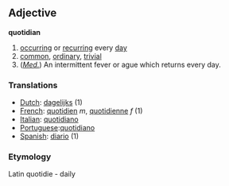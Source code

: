 ==Adjective==
'''quotidian'''

#[[occurring]] or [[recurring]] every [[day]]
#[[common]], [[ordinary]], [[trivial]] 
#(''[[medical|Med.]]'') An intermittent fever or ague which returns every day.

=== Translations ===
*[[Dutch]]: [[dagelijks]] (1)
*[[French]]: [[quotidien]] ''m'', [[quotidienne]] ''f'' (1) 
*[[Italian]]: [[quotidiano]]
*[[Portuguese]]:[[quotidiano]]
*[[Spanish]]: [[diario]] (1)

===Etymology=== 
Latin quotidie - daily